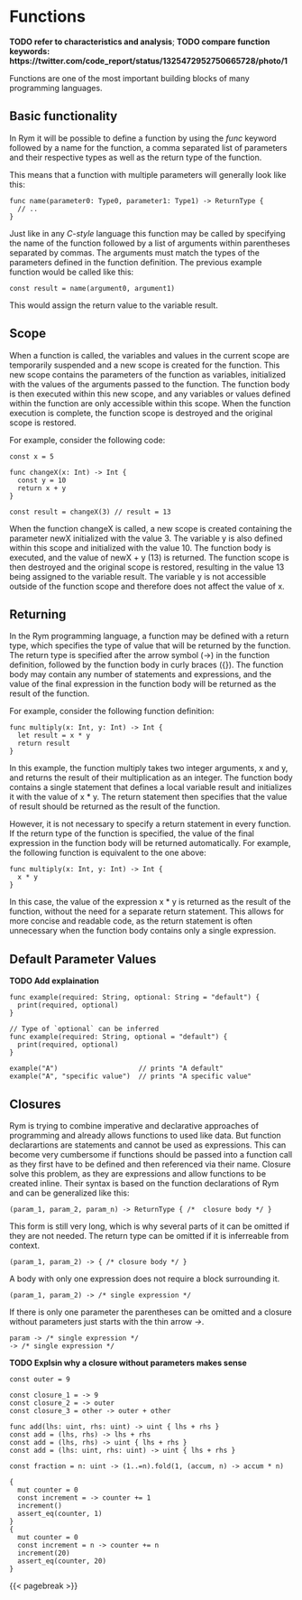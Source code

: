 # Functions

__TODO refer to characteristics and analysis__;
__TODO compare function keywords: https://twitter.com/code_report/status/1325472952750665728/photo/1__

Functions are one of the most important building blocks of many programming languages.

## Basic functionality

In Rym it will be possible to define a function by using the _func_ keyword followed by a name for the function,
a comma separated list of parameters and their respective types as well as the return type of the function.

This means that a function with multiple parameters will generally look like this:

```rym
func name(parameter0: Type0, parameter1: Type1) -> ReturnType {
  // ..
}
```

Just like in any _C-style_ language this function may be called by specifying the name of the function followed by a list of arguments within parentheses separated by commas.
The arguments must match the types of the parameters defined in the function definition.
The previous example function would be called like this:

```rym
const result = name(argument0, argument1)
```

This would assign the return value to the variable result.

## Scope

<!-- TODO -->

When a function is called, the variables and values in the current scope are temporarily suspended and a new scope is created for the function. This new scope contains the parameters of the function as variables, initialized with the values of the arguments passed to the function. The function body is then executed within this new scope, and any variables or values defined within the function are only accessible within this scope. When the function execution is complete, the function scope is destroyed and the original scope is restored.

For example, consider the following code:

```rym
const x = 5

func changeX(x: Int) -> Int {
  const y = 10
  return x + y
}

const result = changeX(3) // result = 13
```

When the function changeX is called, a new scope is created containing the parameter newX initialized with the value 3. The variable y is also defined within this scope and initialized with the value 10. The function body is executed, and the value of newX + y (13) is returned. The function scope is then destroyed and the original scope is restored, resulting in the value 13 being assigned to the variable result. The variable y is not accessible outside of the function scope and therefore does not affect the value of x.

<!-- func print(args: ..[impl Display]) -> @Io {
  for arg in args {
    stdout.write(Debug.fmt(arg))
  }
} -->

## Returning

In the Rym programming language, a function may be defined with a return type, which specifies the type of value that will be returned by the function. The return type is specified after the arrow symbol (->) in the function definition, followed by the function body in curly braces ({}). The function body may contain any number of statements and expressions, and the value of the final expression in the function body will be returned as the result of the function.

For example, consider the following function definition:

```rym
func multiply(x: Int, y: Int) -> Int {
  let result = x * y
  return result
}
```

In this example, the function multiply takes two integer arguments, x and y, and returns the result of their multiplication as an integer. The function body contains a single statement that defines a local variable result and initializes it with the value of x * y. The return statement then specifies that the value of result should be returned as the result of the function.

However, it is not necessary to specify a return statement in every function. If the return type of the function is specified, the value of the final expression in the function body will be returned automatically. For example, the following function is equivalent to the one above:

```rym
func multiply(x: Int, y: Int) -> Int {
  x * y
}
```

In this case, the value of the expression x * y is returned as the result of the function, without the need for a separate return statement. This allows for more concise and readable code, as the return statement is often unnecessary when the function body contains only a single expression.

## Default Parameter Values

__TODO Add explaination__

```rym
func example(required: String, optional: String = "default") {
  print(required, optional)
}

// Type of `optional` can be inferred
func example(required: String, optional = "default") {
  print(required, optional)
}

example("A")                    // prints "A default"
example("A", "specific value")  // prints "A specific value"
```

## Closures

Rym is trying to combine imperative and declarative approaches of programming and already allows functions to used like data.
But function declarartions are statements and cannot be used as expressions.
This can become very cumbersome if functions should be passed into a function call as they first have to be defined and then referenced via their name.
Closure solve this problem, as they are expressions and allow functions to be created inline.
Their syntax is based on the function declarations of Rym and can be generalized like this:

```rym
(param_1, param_2, param_n) -> ReturnType { /*  closure body */ }
```

This form is still very long, which is why several parts of it can be omitted if they are not needed.
The return type can be omitted if it is inferreable from context.

```rym
(param_1, param_2) -> { /* closure body */ }
```

A body with only one expression does not require a block surrounding it.

```rym
(param_1, param_2) -> /* single expression */
```

If there is only one parameter the parentheses can be omitted and a closure without parameters just starts with the thin arrow _->_.

```rym
param -> /* single expression */
-> /* single expression */
```

__TODO Explsin why a closure without parameters makes sense__

```rym
const outer = 9

const closure_1 = -> 9
const closure_2 = -> outer
const closure_3 = other -> outer + other

func add(lhs: uint, rhs: uint) -> uint { lhs + rhs }
const add = (lhs, rhs) -> lhs + rhs
const add = (lhs, rhs) -> uint { lhs + rhs }
const add = (lhs: uint, rhs: uint) -> uint { lhs + rhs }

const fraction = n: uint -> (1..=n).fold(1, (accum, n) -> accum * n)

{
  mut counter = 0
  const increment = -> counter += 1
  increment()
  assert_eq(counter, 1)
}
{
  mut counter = 0
  const increment = n -> counter += n
  increment(20)
  assert_eq(counter, 20)
}
```

{{< pagebreak >}}
